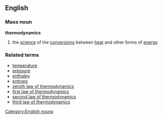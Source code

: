 ==English==
===Mass noun===
{{wikipedia}}
'''thermodynamics'''
#{{physics}} the [[science]] of the [[conversion]]s between [[heat]] and other forms of [[energy]]
===Related terms===
*[[temperature]]
*[[pressure]]
*[[enthalpy]]
*[[entropy]]
*[[zeroth law of thermodynamics]]
*[[first law of thermodynamics]]
*[[second law of thermodynamics]]
*[[third law of thermodynamics]]
[[Category:English nouns]]